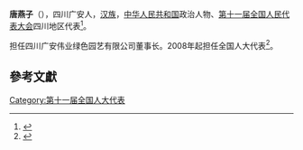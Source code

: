'''唐燕子'''（{{bd|1976年||}}），四川广安人，[[汉族|汉族]]，[[中华人民共和国|中华人民共和国]]政治人物、[[第十一届全国人民代表大会|第十一届全国人民代表大会]]四川地区代表<ref>{{cite web|author=新华网|title=第十一届全国人大代表|url=http://news.xinhuanet.com/ziliao/2008-03/03/content_7708230.htm?node=36628|publisher=新华网|accessdate=2014-01-07|archive-date=2014-01-10|archive-url=https://web.archive.org/web/20140110211415/http://news.xinhuanet.com/ziliao/2008-03/03/content_7708230.htm?node=36628|dead-url=no}}</ref>。

担任四川广安伟业绿色园艺有限公司董事长。2008年起担任全国人大代表<ref>{{cite news|title=全国人大代表信息-唐燕子|url=http://210.82.31.1:8084/delegate/viewDelegate.action?dbid=112241|accessdate=2013-04-05|newspaper=全国人大网|archive-url=https://web.archive.org/web/20140523230024/http://www.npc.gov.cn/delegate/viewDelegate.action?dbid=112241|archive-date=2014-05-23|dead-url=yes}}</ref>。

==參考文獻==
{{reflist}}
[[Category:第十一届全国人大代表|Category:第十一届全国人大代表]]